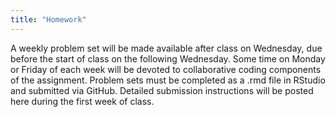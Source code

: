 ```yaml
---
title: "Homework"
---
```


A weekly problem set will be made available after class on Wednesday, due before the start of class on the following Wednesday. Some time on Monday or Friday of each week will be devoted to collaborative coding components of the assignment. Problem sets must be completed as a .rmd file in RStudio and submitted via GitHub. Detailed submission instructions will be posted here during the first week of class. 